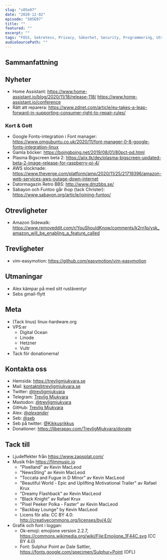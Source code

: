 ```yaml
---
slug: "s05e07"
date: "2020-12-02"
episode: "S05E07"
title: ""
featured: ""
excerpt: ""
tags: "FOSS, Sekretess, Privacy, Säkerhet, Security, Programmering, Utveckling, Mjukvara, PinePhone, Technology, Linux, Open Source"
audioSourcePath: ""
---
```

## Sammanfattning

## Nyheter
- Home Assistant: https://www.home-assistant.io/blog/2020/11/18/release-118/ https://www.home-assistant.io/conference
- Rätt att reparera: https://www.zdnet.com/article/eu-takes-a-leap-forward-in-supporting-consumer-right-to-repair-rules/

### Kort & Gott 
- Google Fonts-integration i Font manager: https://www.omgubuntu.co.uk/2020/11/font-manager-0-8-google-fonts-integration-linux
- Gamla böcker: https://boingboing.net/2019/08/01/80pct-pd.html
- Plasma Bigscreen beta 2: https://aiix.tk/dev/plasma-bigscreen-updated-beta-2-image-release-for-raspberry-pi-4/
- AWS slocknade: https://www.theverge.com/platform/amp/2020/11/25/21719396/amazon-web-services-aws-outage-down-internet
- Datormagazin Retro BBS: http://www.dmzbbs.se/
- Sabayon och Funtoo går ihop (tack Christer): https://www.sabayon.org/article/joining-funtoo/

## Otrevligheter
- Amazon Sidewalk: https://www.removeddit.com/r/YouShouldKnow/comments/k2rn1p/ysk_amazon_will_be_enabling_a_feature_called

## Trevligheter
- vim-easymotion: https://github.com/easymotion/vim-easymotion

## Utmaningar
- Alex kämpar på med sitt rustäventyr
- Sebs gmail-flytt

## Meta
- (Tack linus) linux-hardware.org
- VPS:er
  - Digital Ocean
  - Linode
  - Hetzner
  - Vultr
- Tack för donationerna!

## Kontakta oss
- Hemsida: https://trevligmjukvara.se
- Mail: kontakt@trevligmjukvara.se
- Twitter: [@trevligmjukvara](https://twitter.com/trevligmjukvara)
- Telegram: [Trevlig Mjukvara](https://t.me/trevligmjukvara)
- Mastodon: [@trevligmjukvara](https://mastodon.linuxkompis.se/@trevligmjukvara)
- GitHub: [Trevlig Mjukvara](https://github.com/trevligmjukvara)
- Alex: [@_alexander_](https://mastodon.online/@_alexander_)
- Seb: [@seb](https://social.gelotte.dev/@seb)
- Seb på twitter: [@Kikkusrikkus](https://twitter.com/Kikkusrikkus)
- Donationer: https://liberapay.com/TrevligMjukvara/donate

## Tack till
- Ljudeffekter från https://www.zapsplat.com/
- Musik från https://filmmusic.io
  - "Pixelland" av Kevin MacLeod
  - "NewsSting" av Kevin MacLeod
  - "Toccata and Fugue in D Minor" av Kevin MacLeod
  - "Beautiful World - Epic and Uplifting Motivational Trailer" av Rafael Krux
  - "Dreamy Flashback" av Kevin MacLeod
  - "Black Knight" av Rafael Krux
  - "Pixel Peeker Polka - Faster" av Kevin MacLeod
  - "Backbay Lounge" by Kevin MacLeod
  - Licens för alla: CC BY 4.0: http://creativecommons.org/licenses/by/4.0/
- Grafik och font i loggan:
  - Ok-emoji: emojione version 2.2.7, https://commons.wikimedia.org/wiki/File:Emojione_1F44C.svg (CC BY 4.0)
  - Font: Sulphur Point av Dale Sattler, https://fonts.google.com/specimen/Sulphur+Point (OFL)
